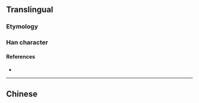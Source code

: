 {{also|慣}}
{{character info/new}}
==Translingual==

===Etymology===
{{Han simp|慣|f=貫|t=贯}}

===Han character===
{{Han char|rn=61|rad=心|as=08|sn=11|four=|canj=PWJO|ids=⿰忄贯}}

====References====
* {{Han ref|kx=0392.181|hdz=42320.030|uh=60EF|ud=24815}}

----

==Chinese==
{{zh-see|慣}}
